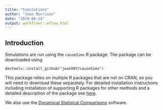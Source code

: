 ```yaml
---
title: "Simulations"
author: "Jean Morrison"
date: "2019-06-24"
output: workflowr::wflow_html
---
```


## Introduction

Simulations are run using the `causeSims` R package. The package can be downloaded using

```
devtools::install_github("jean997/causeSims")
```

This package relies on multiple R packages that are not on CRAN, so you will need to download these separately. 
For detailed installation instructions including installation of supporting R packages for other methods and a detailed description of the package see [here](https://github.com/jean997/causeSims).

We also use the [Dynamical Statisical Comparisons](https://stephenslab.github.io/dsc-wiki/overview) software. 
